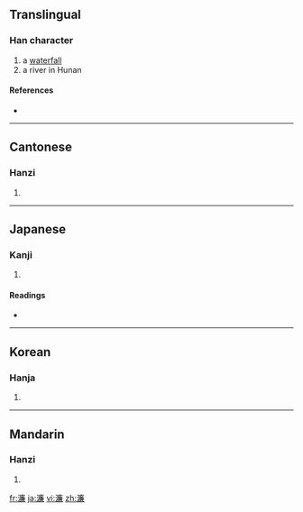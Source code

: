==Translingual==

===Han character===
{{Han char|rn=85|rad=水|as=13|sn=16|four=3013<sub>7</sub>|canj=水戈廿金 (EITC), X水戈廿金 (XEITC)}}

# a [[waterfall]]
# a river in Hunan

====References====
* {{Han ref|kx=0654.200|dkj=18441|dj=1064.170|hdz=31763.050|uh=6FC2|ud=28610|bh=BEFC|bd=48892}}

----

==Cantonese==

===Hanzi===
{{yue-hanzi|jyut=|y=lim4}}

# {{defn|Cantonese|sort=水13}}

----

==Japanese==

===Kanji===
{{ja-kanji|grade=|rs=水13}}

# {{defn|Japanese|sort=水13}}

====Readings====
* {{ja-readings|on=[[れん]] (ren), [[でん]] (den)|kun=[[うすい]] (usui), [[まじえる]] (majieru)}}

----

==Korean==

===Hanja===
{{ko-hanja|hangeul=렴>염|eumhun=|rv=ryeom>yeom|mr=ryŏm>yŏm|y=lyem>yem}}

# {{defn|Korean|sort=水13}}

----

==Mandarin==

===Hanzi===
{{cmn-hanzi|pin=[[lián]] ([[lian2]])|wg=lien<sup>2</sup>}}

# {{defn|Mandarin|sort=水13}}

[[fr:濂]]
[[ja:濂]]
[[vi:濂]]
[[zh:濂]]
